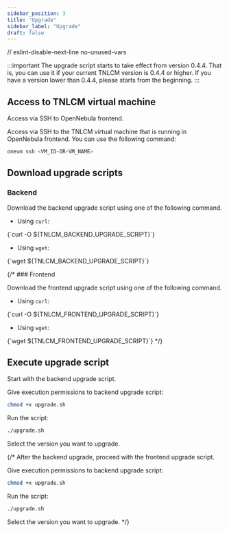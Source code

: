 ```yaml
---
sidebar_position: 3
title: "Upgrade"
sidebar_label: "Upgrade"
draft: false
---
```


// eslint-disable-next-line no-unused-vars

:::important
The upgrade script starts to take effect from version 0.4.4. That is, you can use it if your current TNLCM version is 0.4.4 or higher. If you have a version lower than 0.4.4, please starts from the beginning. 
:::

## Access to TNLCM virtual machine

Access via SSH to OpenNebula frontend.

Access via SSH to the TNLCM virtual machine that is running in OpenNebula frontend. You can use the following command:

```bash
onevm ssh <VM_ID-OR-VM_NAME>
```

## Download upgrade scripts

### Backend

Download the backend upgrade script using one of the following command.

- Using `curl`:

<CodeBlock language="bash">
    {`curl -O ${TNLCM_BACKEND_UPGRADE_SCRIPT}`}
</CodeBlock>

- Using `wget`:

<CodeBlock language="bash">
    {`wget ${TNLCM_BACKEND_UPGRADE_SCRIPT}`}
</CodeBlock>

{/* ### Frontend

Download the frontend upgrade script using one of the following command.

- Using `curl`:

<CodeBlock language="bash">
    {`curl -O ${TNLCM_FRONTEND_UPGRADE_SCRIPT}`}
</CodeBlock>

- Using `wget`:

<CodeBlock language="bash">
    {`wget ${TNLCM_FRONTEND_UPGRADE_SCRIPT}`}
</CodeBlock> */}

## Execute upgrade script

Start with the backend upgrade script.

Give execution permissions to backend upgrade script:

```bash
chmod +x upgrade.sh
```

Run the script:

```bash
./upgrade.sh
```

Select the version you want to upgrade.

{/* After the backend upgrade, proceed with the frontend upgrade script.

Give execution permissions to backend upgrade script:

```bash
chmod +x upgrade.sh
```

Run the script:

```bash
./upgrade.sh
```

Select the version you want to upgrade. */}

